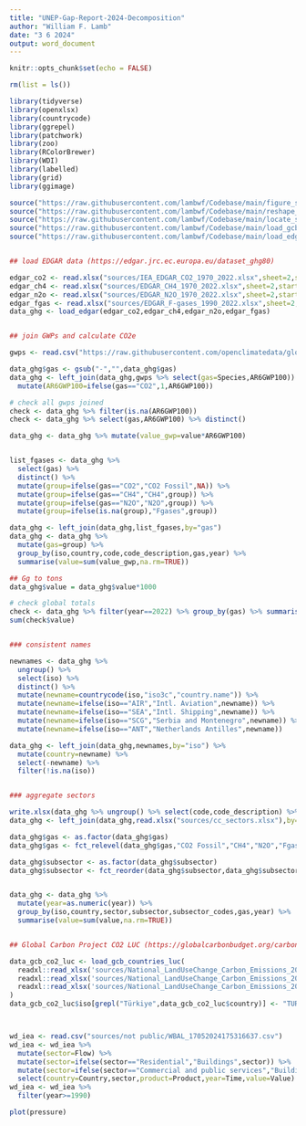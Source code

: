 ```yaml
---
title: "UNEP-Gap-Report-2024-Decomposition"
author: "William F. Lamb"
date: "3 6 2024"
output: word_document
---
```


```r

knitr::opts_chunk$set(echo = FALSE)

rm(list = ls())

library(tidyverse)
library(openxlsx)
library(countrycode)
library(ggrepel)
library(patchwork)
library(zoo)
library(RColorBrewer)
library(WDI)
library(labelled)
library(grid)
library(ggimage)

source("https://raw.githubusercontent.com/lambwf/Codebase/main/figure_style.R")
source("https://raw.githubusercontent.com/lambwf/Codebase/main/reshape_with_labels.R")
source("https://raw.githubusercontent.com/lambwf/Codebase/main/locate_shares.R")
source("https://raw.githubusercontent.com/lambwf/Codebase/main/load_gcb_countries_v2023.R")
source("https://raw.githubusercontent.com/lambwf/Codebase/main/load_edgar_v8.R")



```



```r

## load EDGAR data (https://edgar.jrc.ec.europa.eu/dataset_ghg80)

edgar_co2 <- read.xlsx("sources/IEA_EDGAR_CO2_1970_2022.xlsx",sheet=2,startRow=10)
edgar_ch4 <- read.xlsx("sources/EDGAR_CH4_1970_2022.xlsx",sheet=2,startRow = 10)
edgar_n2o <- read.xlsx("sources/EDGAR_N2O_1970_2022.xlsx",sheet=2,startRow = 10)
edgar_fgas <- read.xlsx("sources/EDGAR_F-gases_1990_2022.xlsx",sheet=2,startRow = 10)
data_ghg <- load_edgar(edgar_co2,edgar_ch4,edgar_n2o,edgar_fgas)


## join GWPs and calculate CO2e

gwps <- read.csv("https://raw.githubusercontent.com/openclimatedata/globalwarmingpotentials/main/globalwarmingpotentials.csv",skip = 9)

data_ghg$gas <- gsub("-","",data_ghg$gas)
data_ghg <- left_join(data_ghg,gwps %>% select(gas=Species,AR6GWP100)) %>% 
  mutate(AR6GWP100=ifelse(gas=="CO2",1,AR6GWP100))

# check all gwps joined
check <- data_ghg %>% filter(is.na(AR6GWP100))
check <- data_ghg %>% select(gas,AR6GWP100) %>% distinct()

data_ghg <- data_ghg %>% mutate(value_gwp=value*AR6GWP100)


list_fgases <- data_ghg %>% 
  select(gas) %>% 
  distinct() %>% 
  mutate(group=ifelse(gas=="CO2","CO2 Fossil",NA)) %>% 
  mutate(group=ifelse(gas=="CH4","CH4",group)) %>% 
  mutate(group=ifelse(gas=="N2O","N2O",group)) %>% 
  mutate(group=ifelse(is.na(group),"Fgases",group))

data_ghg <- left_join(data_ghg,list_fgases,by="gas")
data_ghg <- data_ghg %>% 
  mutate(gas=group) %>% 
  group_by(iso,country,code,code_description,gas,year) %>% 
  summarise(value=sum(value_gwp,na.rm=TRUE))

## Gg to tons
data_ghg$value = data_ghg$value*1000

# check global totals
check <- data_ghg %>% filter(year==2022) %>% group_by(gas) %>% summarise(value=sum(value,na.rm=T))
sum(check$value)


### consistent names

newnames <- data_ghg %>% 
  ungroup() %>% 
  select(iso) %>% 
  distinct() %>% 
  mutate(newname=countrycode(iso,"iso3c","country.name")) %>% 
  mutate(newname=ifelse(iso=="AIR","Intl. Aviation",newname)) %>% 
  mutate(newname=ifelse(iso=="SEA","Intl. Shipping",newname)) %>% 
  mutate(newname=ifelse(iso=="SCG","Serbia and Montenegro",newname)) %>% 
  mutate(newname=ifelse(iso=="ANT","Netherlands Antilles",newname))

data_ghg <- left_join(data_ghg,newnames,by="iso") %>% 
  mutate(country=newname) %>% 
  select(-newname) %>% 
  filter(!is.na(iso))


### aggregate sectors

write.xlsx(data_ghg %>% ungroup() %>% select(code,code_description) %>% distinct() %>% arrange(code),"cc_sectors.xlsx")
data_ghg <- left_join(data_ghg,read.xlsx("sources/cc_sectors.xlsx"),by=join_by(code, code_description))

data_ghg$gas <- as.factor(data_ghg$gas)
data_ghg$gas <- fct_relevel(data_ghg$gas,"CO2 Fossil","CH4","N2O","Fgases")

data_ghg$subsector <- as.factor(data_ghg$subsector)
data_ghg$subsector <- fct_reorder(data_ghg$subsector,data_ghg$subsector_order)


data_ghg <- data_ghg %>% 
  mutate(year=as.numeric(year)) %>% 
  group_by(iso,country,sector,subsector,subsector_codes,gas,year) %>% 
  summarise(value=sum(value,na.rm=TRUE))


## Global Carbon Project CO2 LUC (https://globalcarbonbudget.org/carbonbudget2023/)

data_gcb_co2_luc <- load_gcb_countries_luc(
  readxl::read_xlsx('sources/National_LandUseChange_Carbon_Emissions_2023v1.0.xlsx',range="A8:GT182",sheet=2),
  readxl::read_xlsx('sources/National_LandUseChange_Carbon_Emissions_2023v1.0.xlsx',range="A8:GT182",sheet=3),
  readxl::read_xlsx('sources/National_LandUseChange_Carbon_Emissions_2023v1.0.xlsx',range="A8:GT182",sheet=4)
)
data_gcb_co2_luc$iso[grepl("Türkiye",data_gcb_co2_luc$country)] <- "TUR"



wd_iea <- read.csv("sources/not public/WBAL_17052024175316637.csv")
wd_iea <- wd_iea %>% 
  mutate(sector=Flow) %>% 
  mutate(sector=ifelse(sector=="Residential","Buildings",sector)) %>% 
  mutate(sector=ifelse(sector=="Commercial and public services","Buildings",sector)) %>% 
  select(country=Country,sector,product=Product,year=Time,value=Value)
wd_iea <- wd_iea %>% 
  filter(year>=1990)


```

```r
plot(pressure)
```

